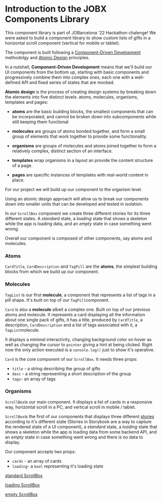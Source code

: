 
<Meta title="JOBX Component Library" />

# Introduction to the JOBX Components Library

This component library is part of JOBarcelona '22 Hackathon chalenge!
We were asked to build a component library to show custom lists of gifts in a horizontal scroll component (vertical for mobile or tablet).

The component is built following a [Component-Driven Development](https://www.componentdriven.org/) methodolgy and [Atomic Design](https://bradfrost.com/blog/post/atomic-web-design/) principles.

In a nutshell, **Component-Driven Development** means that we'll build our UI components from the bottom up, starting with basic components and progressively combine them into complex ones, each one with a well-defined API and fixed series of states that are mocked.

**Atomic design** is the process of creating design systems by breaking down the elements into five distinct levels: atoms, molecules, organisms, templates and pages:

- **atoms** are the basic building blocks, the smallest components that can be incorporated, and cannot be broken down into subcomponents while still keeping them functional

- **molecules** are groups of atoms bonded together, and form a small group of elements that work together to provide some functionality.

- **organisms** are groups of molecules and atoms joined together to form a relatively complex, distinct section of an interface.

- **templates** wrap organisms in a layout an provide the content structure of a page.

- **pages** are specific instances of templates with real-world content in place.

For our project we will build up our component to the organism level.

Using an atomic design approach will allow us to break our components down into smaller units that can be developed and tested in isolation.

In our `ScrollBox` component we create three different stories for its three different states. A _standard_ state, a _loading_ state that shows a skeleton while the app is loading data, and an _empty_ state in case something went wrong.

Overall our component is composed of other components, say atoms and molecules.

### Atoms

`CardTitle`, `CardDescription` and `TagPill` are the **atoms**, the simplest building blocks from which we build up our component.

### Molecules

`TagList` is our first **molecule**, a component that represents a list of tags in a pill shape. It's built on top of our `TagPill`component.

`Card` is also a **molecule** albeit a complex one. Built on top of our previous atoms and molecule. It represents a card displaying all the information about one single pack of gifts, it has a title, produced by `CardTitle`, a description, `CardDescription` and a list of tags associated with it, a `TagList`molecule.

It displays a minimal interactivity, changing background color on hover as well as changing the cursor to `pointer` giving a hint at being clicked. Right now the only action executed is a `console.log()` just to show it's operative.

`Card` is the core component of our `ScrollBox`. It needs three props:

- `title` - a string describing the group of gifts
- `desc` - a string representing a short description of the group
- `tags`- an array of tags

### Organisms

`ScrollBox`is our main component. It displays a list of cards in a responsive way, horizontal scroll in a PC, and vertical scroll in mobile / tablet.

`ScrollBox`is the first of our components that displays three different [stories](https://storybook.js.org/docs/react/writing-stories/introduction) according to it's different state (Stories in Storybook are a way to capture the rendered state of a UI component), a _standard_ state, a _loading_ state that shows a skeleton while the app is loading data from some backend API, and an _empty_ state in case something went wrong and there is no data to display.

Our component accepts two props:

- `cards` - an array of cards
- `loading`- a `bool` representing it's loading state

[standard ScrollBox](/story/organisms-scrollbox--standard)

[loading ScrollBox](/story/organisms-scrollbox--loading)

[empty ScrollBox](/story/organisms-scrollbox--empty)
